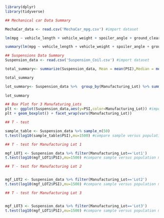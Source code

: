 ```r
library(dplyr)
library(tidyverse)
```

```r
## Mechanical car Data Summary

MechaCar_data <- read.csv('MechaCar_mpg.csv') #import dataset

lm(mpg ~ vehicle_length + vehicle_weight + spoiler_angle + ground_clearance + AWD,data = MechaCar_data)

summary(lm(mpg ~ vehicle_length + vehicle_weight + spoiler_angle + ground_clearance + AWD,data = MechaCar_data)) #summarize linear model
```

```r

## Suspensions Data Summary
Suspension_data <- read.csv('Suspension_Coil.csv') #import dataset

total_summary<- summarize(Suspension_data, Mean = mean(PSI),Median = median(PSI),Variance = var(PSI),SD = sd(PSI) ,.groups = "keep")

total_summary
```

```r
lot_summary<- Suspension_data %>%  group_by(Manufacturing_Lot) %>% summarize(Mean = mean(PSI),Median = median(PSI),
                                                                             Variance = var(PSI),SD = sd(PSI) ,.groups = "keep")
lot_summary
```


```r
## Box Plot for 3 Manufaturing_Lots
plt <- ggplot(Suspension_data,aes(y=PSI,color=Manufacturing_Lot)) #import dataset into ggplot2
plt + geom_boxplot() + facet_wrap(vars(Manufacturing_Lot)) 

```

```r
## T - test

sample_table <- Suspension_data %>% sample_n(50)
t.test(log10(sample_table$PSI),mu=1500) #compare sample versus population means

```

```r
## T - test for Manufacturing Lot 1

mgf_LOT1 <- Suspension_data %>% filter(Manufacturing_Lot=='Lot1')
t.test(log10(mgf_LOT1$PSI),mu=1500) #compare sample versus population means
```

```r
## T - test for Manufacturing Lot 2


mgf_LOT2 <- Suspension_data %>% filter(Manufacturing_Lot=='Lot2')
t.test(log10(mgf_LOT2$PSI),mu=1500) #compare sample versus population means
```

```r
## T - test for Manufacturing Lot 3


mgf_LOT3 <- Suspension_data %>% filter(Manufacturing_Lot=='Lot3')
t.test(log10(mgf_LOT1$PSI),mu=1500) #compare sample versus population means
```